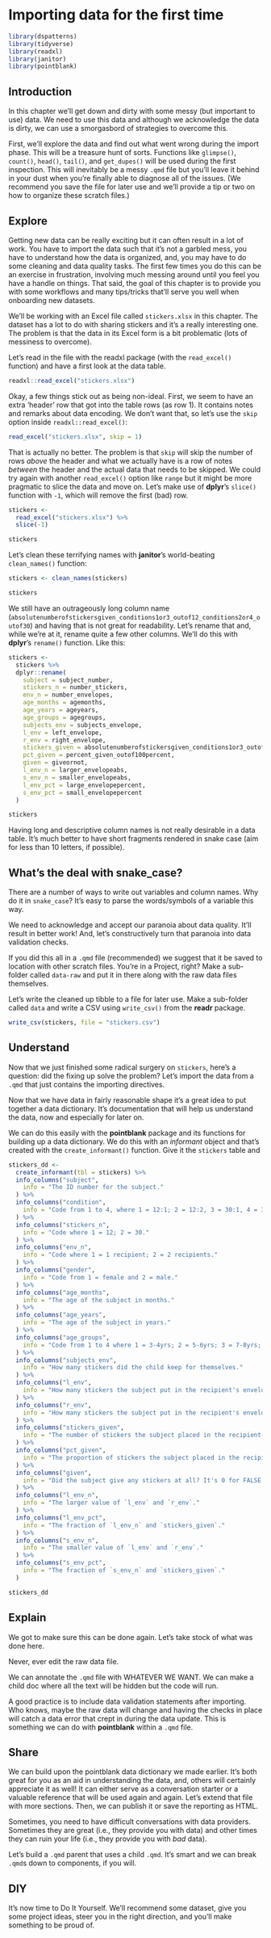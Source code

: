 # Importing data for the first time

```r
library(dspatterns)
library(tidyverse)
library(readxl)
library(janitor)
library(pointblank)
```

## Introduction

In this chapter we'll get down and dirty with some messy (but important to use) data. We need to use this data and although we acknowledge the data is dirty, we can use a smorgasbord of strategies to overcome this.

First, we'll explore the data and find out what went wrong during the import phase. This will be a treasure hunt of sorts. Functions like `glimpse()`, `count()`, `head()`, `tail()`, and `get_dupes()` will be used during the first inspection. This will inevitably be a messy `.qmd` file but you'll leave it behind in your dust when you're finally able to diagnose all of the issues. (We recommend you save the file for later use and we'll provide a tip or two on how to organize these scratch files.)

## Explore

Getting new data can be really exciting but it can often result in a lot of work. You have to import the data such that it's not a garbled mess, you have to understand how the data is organized, and, you may have to do some cleaning and data quality tasks. The first few times you do this can be an exercise in frustration, involving much messing around until you feel you have a handle on things. That said, the goal of this chapter is to provide you with some workflows and many tips/tricks that'll serve you well when onboarding new datasets.

We'll be working with an Excel file called `stickers.xlsx` in this chapter. The dataset has a lot to do with sharing stickers and it's a really interesting one. The problem is that the data in its Excel form is a bit problematic (lots of messiness to overcome).

Let's read in the file with the readxl package (with the `read_excel()` function) and have a first look at the data table.

```r
readxl::read_excel("stickers.xlsx")
```

Okay, a few things stick out as being non-ideal. First, we seem to have an extra 'header' row that got into the table rows (as row 1). It contains notes and remarks about data encoding. We don't want that, so let's use the `skip` option inside `readxl::read_excel()`:

```r
read_excel("stickers.xlsx", skip = 1)
```

That is actually no better. The problem is that `skip` will skip the number of rows *above* the header and what we actually have is a row of notes *between* the header and the actual data that needs to be skipped. We could try again with another `read_excel()` option like `range` but it might be more pragmatic to slice the data and move on. Let's make use of **dplyr**'s `slice()` function with `-1`, which will remove the first (bad) row.

```r
stickers <- 
  read_excel("stickers.xlsx") %>%
  slice(-1)

stickers
```

Let's clean these terrifying names with **janitor**'s world-beating `clean_names()` function:

```r
stickers <- clean_names(stickers)

stickers
```

We still have an outrageously long column name (`absolutenumberofstickersgiven_conditions1or3_outof12_conditions2or4_outof30`) and having that is not great for readability. Let's rename that and, while we're at it, rename quite a few other columns. We'll do this with **dplyr**'s `rename()` function. Like this:

```r
stickers <- 
  stickers %>%
  dplyr::rename(
    subject = subject_number,
    stickers_n = number_stickers,
    env_n = number_envelopes,
    age_months = agemonths,
    age_years = ageyears,
    age_groups = agegroups,
    subjects_env = subjects_envelope,
    l_env = left_envelope,
    r_env = right_envelope,
    stickers_given = absolutenumberofstickersgiven_conditions1or3_outof12_conditions2or4_outof30,
    pct_given = percent_given_outof100percent,
    given = giveornot,
    l_env_n = larger_envelopeabs,
    s_env_n = smaller_envelopeabs,
    l_env_pct = large_envelopepercent,
    s_env_pct = small_envelopepercent
  )

stickers
```

Having long and descriptive column names is not really desirable in a data table. It's much better to have short fragments rendered in snake case (aim for less than 10 letters, if possible).

::: callout-tip
## What's the deal with snake_case?

There are a number of ways to write out variables and column names. Why do it in `snake_case`? It's easy to parse the words/symbols of a variable this way.
:::

We need to acknowledge and accept our paranoia about data quality. It'll result in better work! And, let's constructively turn that paranoia into data validation checks.

If you did this all in a `.qmd` file (recommended) we suggest that it be saved to location with other scratch files. You're in a Project, right? Make a sub-folder called `data-raw` and put it in there along with the raw data files themselves.

Let's write the cleaned up tibble to a file for later use. Make a sub-folder called `data` and write a CSV using `write_csv()` from the **readr** package.

```r
write_csv(stickers, file = "stickers.csv")
```

## Understand

Now that we just finished some radical surgery on `stickers`, here's a question: did the fixing up solve the problem? Let's import the data from a `.qmd` that just contains the importing directives.

Now that we have data in fairly reasonable shape it's a great idea to put together a data dictionary. It's documentation that will help us understand the data, now and especially for later on.

We can do this easily with the **pointblank** package and its functions for building up a data dictionary. We do this with an *informant* object and that's created with the `create_informant()` function. Give it the `stickers` table and

```r
stickers_dd <- 
  create_informant(tbl = stickers) %>%
  info_columns("subject",
    info = "The ID number for the subject."
  ) %>%
  info_columns("condition",
    info = "Code from 1 to 4, where 1 = 12:1; 2 = 12:2, 3 = 30:1, 4 = 30:2."
  ) %>%
  info_columns("stickers_n",
    info = "Code where 1 = 12; 2 = 30."
  ) %>%
  info_columns("env_n",
    info = "Code where 1 = 1 recipient; 2 = 2 recipients."
  ) %>%
  info_columns("gender",
    info = "Code from 1 = female and 2 = male."
  ) %>%
  info_columns("age_months",
    info = "The age of the subject in months."
  ) %>%
  info_columns("age_years",
    info = "The age of the subject in years."
  ) %>%
  info_columns("age_groups",
    info = "Code from 1 to 4 where 1 = 3-4yrs; 2 = 5-6yrs; 3 = 7-8yrs; 4 = 9-11yrs."
  ) %>%
  info_columns("subjects_env",
    info = "How many stickers did the child keep for themselves."
  ) %>%
  info_columns("l_env",
    info = "How many stickers the subject put in the recipient's envelope to their left."
  ) %>%
  info_columns("r_env",
    info = "How many stickers the subject put in the recipient's envelope to their right."
  ) %>%
  info_columns("stickers_given",
    info = "The number of stickers the subject placed in the recipient(s) envelope(s)."
  ) %>%
  info_columns("pct_given",
    info = "The proportion of stickers the subject placed in the recipient(s) envelope(s)."
  ) %>%
  info_columns("given",
    info = "Did the subject give any stickers at all? It's 0 for FALSE and 1 for TRUE."
  ) %>%
  info_columns("l_env_n",
    info = "The larger value of `l_env` and `r_env`."
  ) %>%
  info_columns("l_env_pct",
    info = "The fraction of `l_env_n` and `stickers_given`."
  ) %>%
  info_columns("s_env_n",
    info = "The smaller value of `l_env` and `r_env`."
  ) %>%
  info_columns("s_env_pct",
    info = "The fraction of `s_env_n` and `stickers_given`."
  )

stickers_dd
```

## Explain

We got to make sure this can be done again. Let's take stock of what was done here.

Never, ever edit the raw data file.

We can annotate the `.qmd` file with WHATEVER WE WANT. We can make a child doc where all the text will be hidden but the code will run.

A good practice is to include data validation statements after importing. Who knows, maybe the raw data will change and having the checks in place will catch a data error that crept in during the data update. This is something we can do with **pointblank** within a `.qmd` file.

## Share

We can build upon the pointblank data dictionary we made earlier. It's both great for you as an aid in understanding the data, and, others will certainly appreciate it as well! It can either serve as a conversation starter or a valuable reference that will be used again and again. Let's extend that file with more sections. Then, we can publish it or save the reporting as HTML.

Sometimes, you need to have difficult conversations with data providers. Sometimes they are great (i.e., they provide you with data) and other times they can ruin your life (i.e., they provide you with *bad* data).

Let's build a `.qmd` parent that uses a child `.qmd`. It's smart and we can break `.qmd`s down to components, if you will.

## DIY

It's now time to Do It Yourself. We'll recommend some dataset, give you some project ideas, steer you in the right direction, and you'll make something to be proud of.
